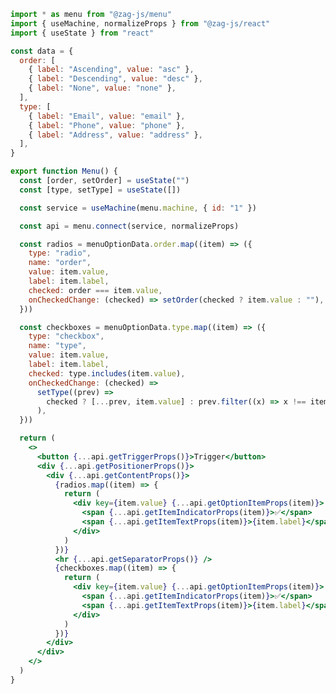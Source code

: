 ```jsx
import * as menu from "@zag-js/menu"
import { useMachine, normalizeProps } from "@zag-js/react"
import { useState } from "react"

const data = {
  order: [
    { label: "Ascending", value: "asc" },
    { label: "Descending", value: "desc" },
    { label: "None", value: "none" },
  ],
  type: [
    { label: "Email", value: "email" },
    { label: "Phone", value: "phone" },
    { label: "Address", value: "address" },
  ],
}

export function Menu() {
  const [order, setOrder] = useState("")
  const [type, setType] = useState([])

  const service = useMachine(menu.machine, { id: "1" })

  const api = menu.connect(service, normalizeProps)

  const radios = menuOptionData.order.map((item) => ({
    type: "radio",
    name: "order",
    value: item.value,
    label: item.label,
    checked: order === item.value,
    onCheckedChange: (checked) => setOrder(checked ? item.value : ""),
  }))

  const checkboxes = menuOptionData.type.map((item) => ({
    type: "checkbox",
    name: "type",
    value: item.value,
    label: item.label,
    checked: type.includes(item.value),
    onCheckedChange: (checked) =>
      setType((prev) =>
        checked ? [...prev, item.value] : prev.filter((x) => x !== item.value),
      ),
  }))

  return (
    <>
      <button {...api.getTriggerProps()}>Trigger</button>
      <div {...api.getPositionerProps()}>
        <div {...api.getContentProps()}>
          {radios.map((item) => {
            return (
              <div key={item.value} {...api.getOptionItemProps(item)}>
                <span {...api.getItemIndicatorProps(item)}>✅</span>
                <span {...api.getItemTextProps(item)}>{item.label}</span>
              </div>
            )
          })}
          <hr {...api.getSeparatorProps()} />
          {checkboxes.map((item) => {
            return (
              <div key={item.value} {...api.getOptionItemProps(item)}>
                <span {...api.getItemIndicatorProps(item)}>✅</span>
                <span {...api.getItemTextProps(item)}>{item.label}</span>
              </div>
            )
          })}
        </div>
      </div>
    </>
  )
}
```
